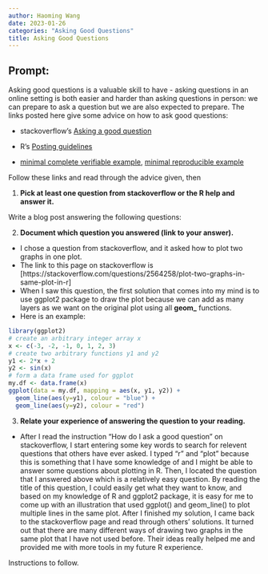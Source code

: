 ```yaml
---
author: Haoming Wang
date: 2023-01-26
categories: "Asking Good Questions"
title: Asking Good Questions
---
```


## Prompt:

Asking good questions is a valuable skill to have - asking questions in an online setting is both easier and harder than asking questions in person: we can prepare to ask a question but we are also expected to prepare.
The links posted here give some advice on how to ask good questions:

- stackoverflow's [Asking a good question](http://stackoverflow.com/help/how-to-ask)

- R's [Posting guidelines](https://www.r-project.org/posting-guide.html)

- [minimal complete verifiable example](https://stackoverflow.com/help/mcve), [minimal reproducible example](https://www.tidyverse.org/help/)

Follow these links and read through the advice given, then

1. **Pick at least one question from stackoverflow or the R help and answer it.**

Write a blog post answering the following questions: 

2. **Document which question you answered (link to your answer).**

* I chose a question from stackoverflow, and it asked how to plot two graphs in one plot.
* The link to this page on stackoverflow is [https://stackoverflow.com/questions/2564258/plot-two-graphs-in-same-plot-in-r]
* When I saw this question, the first solution that comes into my mind is to use ggplot2 package to draw the plot because we can add as many layers as we want on the original plot using all **geom_** functions.
* Here is an example:

```r
library(ggplot2)
# create an arbitrary integer array x
x <- c(-3, -2, -1, 0, 1, 2, 3)
# create two arbitrary functions y1 and y2
y1 <- 2*x + 2
y2 <- sin(x)
# form a data frame used for ggplot
my.df <- data.frame(x)
ggplot(data = my.df, mapping = aes(x, y1, y2)) +
  geom_line(aes(y=y1), colour = "blue") +
  geom_line(aes(y=y2), colour = "red")
```


3. **Relate your experience of answering the question to your reading. **

* After I read the instruction "How do I ask a good question" on stackoverflow, I start entering some key words to search for relevent questions that others have ever asked. I typed "r" and "plot" because this is something that I have some knowledge of and I might be able to answer some questions about plotting in R. Then, I located the question that I answered above which is a relatively easy question. By reading the title of this question, I could easily get what they want to know, and based on my knowledge of R and ggplot2 package, it is easy for me to come up with an illustration that used ggplot() and geom_line() to plot multiple lines in the same plot. After I finished my solution, I came back to the stackoverflow page and read through others' solutions. It turned out that there are many different ways of drawing two graphs in the same plot that I have not used before. Their ideas really helped me and provided me with more tools in my future R experience.

<!--Go to [https://github.com/Stat585-at-ISU/blog](https://github.com/Stat585-at-ISU/blog) for instructions about how to prepare and submit your blog post.-->
Instructions to follow.
